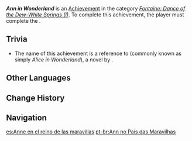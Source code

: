 {{Achievement Infobox
|id           = 80266
|order id     = 246
|category     = Fontaine: Dance of the Dew-White Springs (I)
|description  = Complete the tale of the Narzissenkreuz Adventure Team.
|requirements = Complete [[Ann of the Narzissenkreuz]]
|quest        = Ann of the Narzissenkreuz
|primogems    = 10
}}
'''''Ann in Wonderland''''' is an [[Achievement]] in the category ''[[Fontaine: Dance of the Dew-White Springs (I)]]''. To complete this achievement, the player must complete the {{Quest|Ann of the Narzissenkreuz}}.

==Trivia==
* The name of this achievement is a reference to ''{{w|Alice's Adventures in Wonderland}}'' (commonly known as simply ''Alice in Wonderland''), a novel by {{w|Lewis Carroll}}.

==Other Languages==
{{Other Languages
|en      = Ann in Wonderland
|zhs     = 不可思议之国的安
|zhs_rm  = Bùkěsīyì zhī Guó de Ān
|zht     = 不可思議之國的安
|zht_rm  = Bùkěsīyì zhī Guó de Ān
|zh_tl   = 
|ja      = 不思議の国のアン
|ja_rm   = Fushigi no Kuni no An
|ja_tl   = 
|ko      = 이상한 나라의 안
|ko_rm   = Isanghan Nara-ui An
|ko_tl   = Ann in Wonderland
|es      = Anne en el reino de las maravillas
|es_tl   = Anne in the Kingdom of Wonders
|fr      = Ann au pays des merveilles
|fr_tl   = Ann in Wonderland
|ru      = Анн в стране чудес
|ru_tl   = Ann in Wonderland
|th      = Ann ในดินแดนมหัศจรรย์
|th_rm   = 
|th_tl   = 
|vi      = Ann Tại Vương Quốc Lạ Kỳ
|vi_tl   = 
|de      = Ann im Wunderland
|de_tl   = Ann in Wonderland
|id      = Ann di Negeri Ajaib
|id_tl   = Ann in Wonderland
|pt      = Ann no País das Maravilhas
|pt_tl   = 
|tr      = Ann Harikalar Diyarında
|tr_tl   = Ann in Land of Wonders
|it      = Ann nel Paese delle meraviglie
|it_tl   = Ann in Wonderland
}}

==Change History==
{{Change History|4.0}}

==Navigation==
{{Achievement Navbox}}

[[es:Anne en el reino de las maravillas]]
[[pt-br:Ann no País das Maravilhas]]